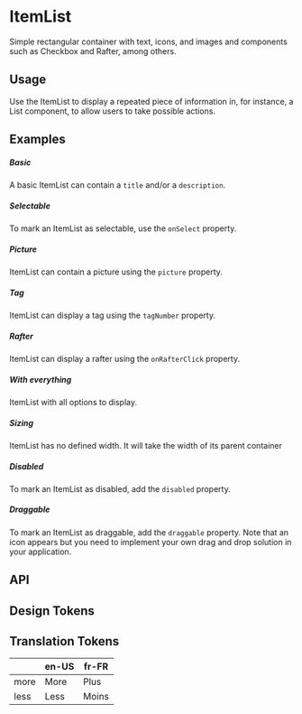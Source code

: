 
<Meta of={KitItemListStories} />

# ItemList

Simple rectangular container with text, icons, and images and components such as Checkbox and Rafter, among others.

## Usage

Use the ItemList to display a repeated piece of information in, for instance, a List component, to allow users to take possible actions.

## Examples

##### Basic

A basic ItemList can contain a `title` and/or a `description`.

<CustomCanvas content={Examples.Basic} source={Sources.Basic} id="itemlist-basic" />

##### Selectable

To mark an ItemList as selectable, use the `onSelect` property.

<CustomCanvas content={Examples.Selectable} source={Sources.Selectable} id="itemlist-selectable" />

##### Picture

ItemList can contain a picture using the `picture` property.

<CustomCanvas content={Examples.Picture} source={Sources.Picture} id="itemlist-picture" />

##### Tag

ItemList can display a tag using the `tagNumber` property.

<CustomCanvas content={Examples.Tag} source={Sources.Tag} id="itemlist-tag" />

##### Rafter

ItemList can display a rafter using the `onRafterClick` property.

<CustomCanvas content={Examples.Rafter} source={Sources.Rafter} id="itemlist-rafter" />

##### With everything

ItemList with all options to display.

<CustomCanvas content={Examples.All} source={Sources.All} id="itemlist-all" />

##### Sizing

ItemList has no defined width. It will take the width of its parent container

<CustomCanvas content={Examples.Sizing} source={Sources.Sizing} id="itemlist-sizing" />

##### Disabled

To mark an ItemList as disabled, add the `disabled` property.

<CustomCanvas content={Examples.Disabled} source={Sources.Disabled} id="itemlist-disabled" />

##### Draggable

To mark an ItemList as draggable, add the `draggable` property. Note that an icon appears but you need to implement your own drag and drop solution in your application.

<CustomCanvas content={Examples.Draggable} source={Sources.Draggable} id="itemlist-draggable" />

## API

<Canvas of={KitItemListStories.Api} />

<Controls of={KitItemListStories.Api} />


## Design Tokens

<DesignTokens path="components.ItemList" tokens={fields?.components?.ItemList} />

## Translation Tokens

|   | en-US | fr-FR |
|---|-------|-------|
| more | More | Plus |
| less | Less | Moins |